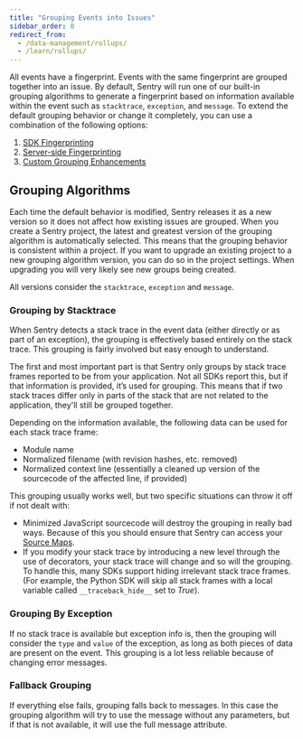 ```yaml
---
title: "Grouping Events into Issues"
sidebar_order: 0
redirect_from:
  - /data-management/rollups/
  - /learn/rollups/
---
```


All events have a fingerprint. Events with the same fingerprint are grouped together into an issue. By default, Sentry will run one of our built-in grouping algorithms to generate a fingerprint based on information available within the event such as `stacktrace`, `exception`, and `message`. To extend the default grouping behavior or change it completely, you can use a combination of the following options:

1. [SDK Fingerprinting](/data-management/event-grouping/sdk-fingerprinting/)
2. [Server-side Fingerprinting](/data-management/event-grouping/server-side-fingerprinting/)
3. [Custom Grouping Enhancements](/data-management/event-grouping/grouping-enhancements/)

## Grouping Algorithms

Each time the default behavior is modified, Sentry releases it as a new version so it does not affect how existing issues are grouped. When you create a Sentry project, the latest and greatest version of the grouping algorithm is automatically selected. This means that the grouping behavior is consistent within a project. If you want to upgrade an existing project to a new grouping algorithm version, you can do so in the project settings. When upgrading you will very likely see new groups being created.

All versions consider the `stacktrace`, `exception` and `message`.

### Grouping by Stacktrace

When Sentry detects a stack trace in the event data (either directly or as part of an exception), the grouping is effectively based entirely on the stack trace. This grouping is fairly involved but easy enough to understand.

The first and most important part is that Sentry only groups by stack trace frames reported to be from your application. Not all SDKs report this, but if that information is provided, it’s used for grouping. This means that if two stack traces differ only in parts of the stack that are not related to the application, they'll still be grouped together.

Depending on the information available, the following data can be used for each stack trace frame:

- Module name
- Normalized filename (with revision hashes, etc. removed)
- Normalized context line (essentially a cleaned up version of the sourcecode of the affected line, if provided)

This grouping usually works well, but two specific situations can throw it off if not dealt with:

- Minimized JavaScript sourcecode will destroy the grouping in really bad ways. Because of this you should ensure that Sentry can access your [Source Maps](/platforms/javascript/#source-maps).
- If you modify your stack trace by introducing a new level through the use of decorators, your stack trace will change and so will the grouping. To handle this, many SDKs support hiding irrelevant stack trace frames. (For example, the Python SDK will skip all stack frames with a local variable called `__traceback_hide__` set to _True_).

### Grouping By Exception

If no stack trace is available but exception info is, then the grouping will consider the `type` and `value` of the exception, as long as both pieces of data are present on the event. This grouping is a lot less reliable because of changing error messages.

### Fallback Grouping

If everything else fails, grouping falls back to messages. In this case the grouping algorithm will try to use the message without any parameters, but if that is not available, it will use the full message attribute.
